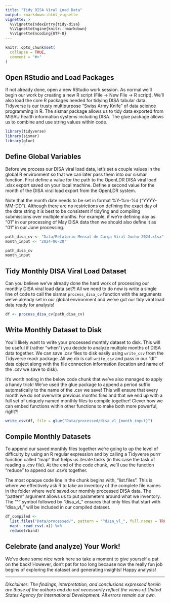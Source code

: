 ```yaml
---
title: "Tidy DISA Viral Load Data"
output: rmarkdown::html_vignette
vignette: >
  %\VignetteIndexEntry{tidy-disa}
  %\VignetteEngine{knitr::rmarkdown}
  %\VignetteEncoding{UTF-8}
---
```


```r
knitr::opts_chunk$set(
  collapse = TRUE,
  comment = "#>"
)
```

## Open RStudio and Load Packages

If not already done, open a new RStudio work session.  As normal we'll begin our work by creating a new R script (File -> New File -> R script).  We'll also load the core R packages needed for tidying DISA tabular data. Tidyverse is our trusty multipurpose "Swiss Army Knife" of data science programming in R.  The sismar package allows us to tidy data exported from MISAU health information systems including DISA. The glue package allows us to combine and use string values within code.


```r
library(tidyverse)
library(sismar)
library(glue)
```

## Define Global Variables

Before we process our DISA viral load data, let's set a couple values in the global R environment so that we can later pass them into our sismar function.  First define a value for the path to the OpenLDR DISA viral load .xlsx export saved on your local machine.  Define a second value for the month of the DISA viral load export from the OpenLDR system.  

Note that the month date needs to be set in format %Y-%m-%d ("YYYY-MM-DD"). Although there are no restrictions on defining the exact day of the date string it is best to be consistent if tidy'ing and compiling submissions over multiple months.  For example, if we're defining day as "01" in our processing of May DISA data then we should also define it as "01" in our June processing.  


```r
path_disa_cv <- "Data/Relatorio Mensal de Carga Viral Junho 2024.xlsx"
month_input <- "2024-06-20"

path_disa_cv
month_input

```

## Tidy Monthly DISA Viral Load Dataset

Can you believe we've already done the hard work of processing our monthly DISA viral load data set?!  All we need to do now is write a single line of code to call the sismar `process_disa_cv` function with the arguments we've already set in our global environment and we've got our tidy viral load data ready for analysis!

```r
df <- process_disa_cv(path_disa_cv)
```

## Write Monthly Dataset to Disk

You'll likely want to write your processed monthly dataset to disk.  This will be useful if (rather "when") you decide to analyze multiple months of DISA data together.  We can save .csv files to disk easily using `write_csv` from the Tidyverse readr package.  All we do is call `write_csv` and pass in our "df" data object along with the file connection information (location and name of the .csv we save to disk).

It's worth noting in the below code chunk that we've also managed to apply a handy trick!  We've used the glue package to append a period suffix automatically to the name of the .csv we save!  This will ensure that every month we do not overwrite previous months files and that we end up with a full set of uniquely named monthly files to compile together! Clever how we can embed functions within other functions to make both more powerful, right?!


```r
write_csv(df, file = glue("Data/processed/disa_vl_{month_input}")
```

## Compile Monthly Datasets

To append our saved monthly files together we're going to up the level of difficulty by using an R regular expression and by calling a Tidyverse purrr function called "map" that helps us iterate tasks (in this case the task of reading a .csv file).  At the end of the code chunk, we'll use the function "reduce" to append our .csv's together.

The most opaque code line in the chunk begins with, "list.files". This is where we effectively ask R to take an inventory of the complete file names in the folder where we'd saved our monthly processed DISA data.  The "pattern" argument allows us to put parameters around what we inventory.  The "^" symbol followed by "disa_vl_" ensures that only files that start with "disa_vl_" will be included in our compiled dataset.  

```r
df_compiled <-
  list.files("Data/processed/", pattern = "^disa_vl_", full.names = TRUE) %>%
  map(~ read_csv(.x)) %>%
  reduce(rbind)
```

## Celebrate (and analyze) Your Work!

We've done some nice work here so take a moment to give yourself a pat on the back!  However, don't pat for too long because now the really fun job begins of exploring the dataset and generating insights!  Happy analysis!



---

*Disclaimer: The findings, interpretation, and conclusions expressed herein are those of the authors and do not necessarily reflect the views of United States Agency for International Development. All errors remain our own.*

